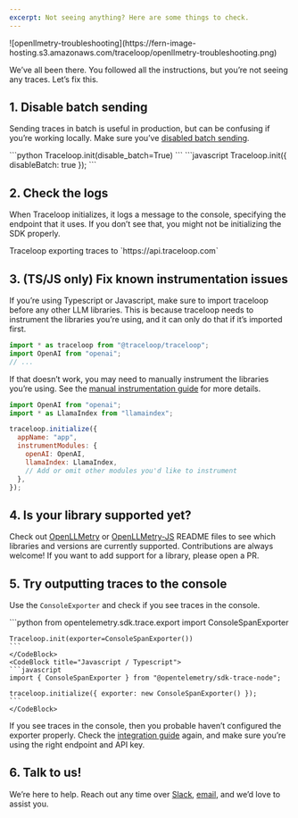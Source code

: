 ```yaml
---
excerpt: Not seeing anything? Here are some things to check.
---
```


<Frame>
![openllmetry-troubleshooting](https://fern-image-hosting.s3.amazonaws.com/traceloop/openllmetry-troubleshooting.png)
</Frame>

We’ve all been there. You followed all the instructions, but you’re not seeing any traces. Let’s fix this.

## 1. Disable batch sending

Sending traces in batch is useful in production, but can be confusing if you’re working locally. Make sure you’ve [disabled batch sending](/docs/openllmetry/quick-start/sdk-initialization-options#disable-batch).

<CodeBlocks>
    <CodeBlock title="Python">
    ```python
    Traceloop.init(disable_batch=True)
    ```
    </CodeBlock>
    <CodeBlock title="Javascript / Typescript">
    ```javascript
    Traceloop.init({ disableBatch: true });
    ```
    </CodeBlock>
</CodeBlocks>

## 2. Check the logs

When Traceloop initializes, it logs a message to the console, specifying the endpoint that it uses. If you don’t see that, you might not be initializing the SDK properly.

<Callout intent="info">
Traceloop exporting traces to `https://api.traceloop.com`
</Callout>

## 3. (TS/JS only) Fix known instrumentation issues

If you’re using Typescript or Javascript, make sure to import traceloop before any other LLM libraries. This is because traceloop needs to instrument the libraries you’re using, and it can only do that if it’s imported first.

```javascript
import * as traceloop from "@traceloop/traceloop";
import OpenAI from "openai";
// ...
```

If that doesn’t work, you may need to manually instrument the libraries you’re using. See the [manual instrumentation guide](/docs/openllmetry/tracing/manual-implementations-typescript-javascript) for more details.

```javascript
import OpenAI from "openai";
import * as LlamaIndex from "llamaindex";

traceloop.initialize({
  appName: "app",
  instrumentModules: {
    openAI: OpenAI,
    llamaIndex: LlamaIndex,
    // Add or omit other modules you'd like to instrument
  },
});
```

## 4. Is your library supported yet?

Check out [OpenLLMetry](https://github.com/traceloop/openllmetry#readme) or [OpenLLMetry-JS](https://github.com/traceloop/openllmetry-js#readme) README files to see which libraries and versions are currently supported. Contributions are always welcome! If you want to add support for a library, please open a PR.

## 5. Try outputting traces to the console

Use the `ConsoleExporter` and check if you see traces in the console.

<CodeBlocks>
    <CodeBlock title="Python">
    ```python
    from opentelemetry.sdk.trace.export import ConsoleSpanExporter

    Traceloop.init(exporter=ConsoleSpanExporter())
    ```
    </CodeBlock>
    <CodeBlock title="Javascript / Typescript">
    ```javascript
    import { ConsoleSpanExporter } from "@opentelemetry/sdk-trace-node";

    traceloop.initialize({ exporter: new ConsoleSpanExporter() });
    ```
    </CodeBlock>
</CodeBlocks>

If you see traces in the console, then you probable haven’t configured the exporter properly. Check the [integration guide](/docs/openllmetry/integrations/overview) again, and make sure you’re using the right endpoint and API key.

## 6. Talk to us!

We’re here to help. Reach out any time over [Slack](https://traceloop.com/slack?_gl=1*42xay7*_ga*NDc2NTEyODExLjE3MTAzMzg5OTc.*_ga_HPMNWFTJ5B*MTcxMDMzODk5Ni4xLjEuMTcxMDM0OTA2NS4wLjAuMA..), [email](mailto:dev@traceloop.com), and we’d love to assist you.